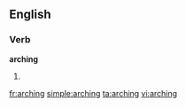 ==English==

===Verb===
'''arching'''

# {{present participle of|arch}}

{{anagrams:en/acghinr}}
[[fr:arching]]
[[simple:arching]]
[[ta:arching]]
[[vi:arching]]